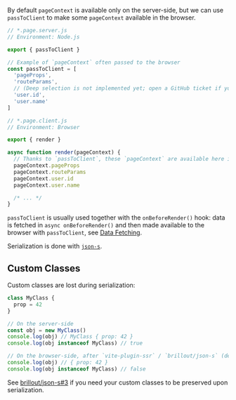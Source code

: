 By default `pageContext` is available only on the server-side, but we can use `passToClient` to make some `pageContext` available in the browser.

```js
// *.page.server.js
// Environment: Node.js

export { passToClient }

// Example of `pageContext` often passed to the browser
const passToClient = [
  'pageProps',
  'routeParams',
  // (Deep selection is not implemented yet; open a GitHub ticket if you want this.)
  'user.id',
  'user.name'
]
```

```js
// *.page.client.js
// Environment: Browser

export { render }

async function render(pageContext) {
  // Thanks to `passToClient`, these `pageContext` are available here in the browser
  pageContext.pageProps
  pageContext.routeParams
  pageContext.user.id
  pageContext.user.name

  /* ... */
}
```

`passToClient` is usually used together with the `onBeforeRender()` hook:
data is fetched in `async onBeforeRender()` and then made available to the browser with `passToClient`, see [Data Fetching](/data-fetching).

Serialization is done with [`json-s`](https://github.com/brillout/json-s).


## Custom Classes

Custom classes are lost during serialization:

```js
class MyClass {
  prop = 42
}

// On the server-side
const obj = new MyClass()
console.log(obj) // MyClass { prop: 42 }
console.log(obj instanceof MyClass) // true

// On the browser-side, after `vite-plugin-ssr` / `brillout/json-s` (de)-serialized `obj`:
console.log(obj) // { prop: 42 }
console.log(obj instanceof MyClass) // false
```

See [brillout/json-s#3](https://github.com/brillout/json-s/issues/3) if you need your custom classes to be preserved upon serialization.
